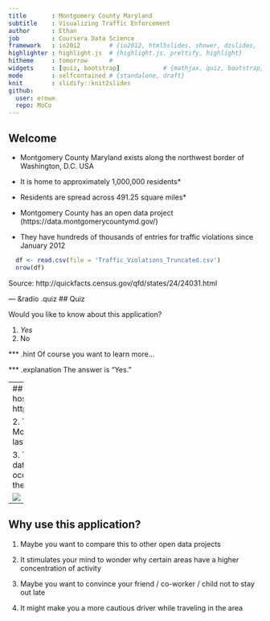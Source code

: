 ```yaml
---
title       : Montgomery County Maryland
subtitle    : Visualizing Traffic Enforcement
author      : Ethan 
job         : Coursera Data Science
framework   : io2012        # {io2012, html5slides, shower, dzslides, ...}
highlighter : highlight.js  # {highlight.js, prettify, highlight}
hitheme     : tomorrow      # 
widgets     : [quiz, bootstrap]            # {mathjax, quiz, bootstrap}
mode        : selfcontained # {standalone, draft}
knit        : slidify::knit2slides
github:
  user: erowe
  repo: MoCo
--- 
```

## Welcome 

- Montgomery County Maryland exists along the northwest border of Washington, D.C. USA

- It is home to approximately 1,000,000 residents*

- Residents are spread across 491.25 square miles*

- Montgomery County has an open data project (https://data.montgomerycountymd.gov/)

- They have hundreds of thousands of entries for traffic violations since January 2012

```r
  df <- read.csv(file = 'Traffic_Violations_Truncated.csv')
  nrow(df)
```

Source: http://quickfacts.census.gov/qfd/states/24/24031.html</p>

--- &radio .quiz
## Quiz

Would you like to know about this application?

1. _Yes_
2. No

*** .hint 
Of course you want to learn more...

*** .explanation 
The answer is "Yes."

---
## The application
1. The application is hosted at: https://erowe.shinyapps.io/MoCoTraffiicPlotter

2. This application displays traffic stops in the Montgomery County Maryland area over the last two years

3. The user has the ability to truncate the dataset to display where traffic stops occurred during fixed hours of the day and if they were alcohol related

<img src = "app.png">


---
## Why use this application?
1. Maybe you want to compare this to other open data projects

2. It stimulates your mind to wonder why certain areas have a higher concentration of activity

3. Maybe you want to convince your friend / co-worker / child not to stay out late

4. It might make you a more cautious driver while traveling in the area
